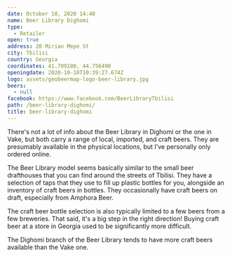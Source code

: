 ```yaml
---
date: October 10, 2020 14:40
name: Beer Library Dighomi
type:
  - Retailer
open: true
address: 20 Mirian Mepe St
city: Tbilisi
country: Georgia
coordinates: 41.709180, 44.756490
openingdate: 2020-10-10T10:39:27.674Z
logo: assets/geobeermap-logo-beer-library.jpg
beers:
  - null
facebook: https://www.facebook.com/BeerLibraryTbilisi
path: /beer-library-dighomi/
title: beer-library-dighomi
---
```

There's not a lot of info about the Beer Library in Dighomi or the one in Vake, but both carry a range of local, imported, and craft beers. They are presumably available in the physical locations, but I've personally only ordered online. 

The Beer Library model seems basically similar to the small  beer drafthouses that you can find around the streets of Tbilisi. They have a selection of taps that they use to fill up plastic bottles for you, alongside an inventory of craft beers in bottles. They occasionally have craft beers on draft, especially from Amphora Beer. 

The craft beer bottle selection is also typically limited to a few beers from a few breweries. That said, it's a big step in the right direction! Buying craft beer at a store in Georgia used to be significantly more difficult. 

The Dighomi branch of the Beer Library tends to have more craft beers available than the Vake one.